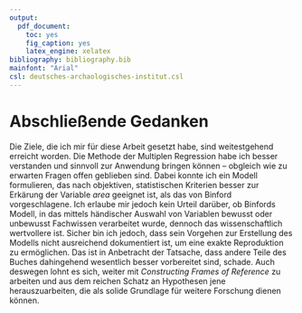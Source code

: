 ```yaml
---
output: 
  pdf_document:
    toc: yes 
    fig_caption: yes
    latex_engine: xelatex
bibliography: bibliography.bib
mainfont: "Arial"
csl: deutsches-archaologisches-institut.csl
---
```


# Abschließende Gedanken

Die Ziele, die ich mir für diese Arbeit gesetzt habe, sind weitestgehend erreicht worden. Die Methode der Multiplen Regression habe ich besser verstanden und sinnvoll zur Anwendung bringen können -- obgleich wie zu erwarten Fragen offen geblieben sind. Dabei konnte ich ein Modell formulieren, das nach objektiven, statistischen Kriterien besser zur Erkärung der Variable *area* geeignet ist, als das von Binford vorgeschlagene. Ich erlaube mir jedoch kein Urteil darüber, ob Binfords Modell, in das mittels händischer Auswahl von Variablen bewusst oder unbewusst Fachwissen verarbeitet wurde, dennoch das wissenschaftlich wertvollere ist. Sicher bin ich jedoch, dass sein Vorgehen zur Erstellung des Modells nicht ausreichend dokumentiert ist, um eine exakte Reproduktion zu ermöglichen. Das ist in Anbetracht der Tatsache, dass andere Teile des Buches dahingehend wesentlich besser vorbereitet sind, schade. Auch deswegen lohnt es sich, weiter mit *Constructing Frames of Reference* zu arbeiten und aus dem reichen Schatz an Hypothesen jene herauszuarbeiten, die als solide Grundlage für weitere Forschung dienen können.
